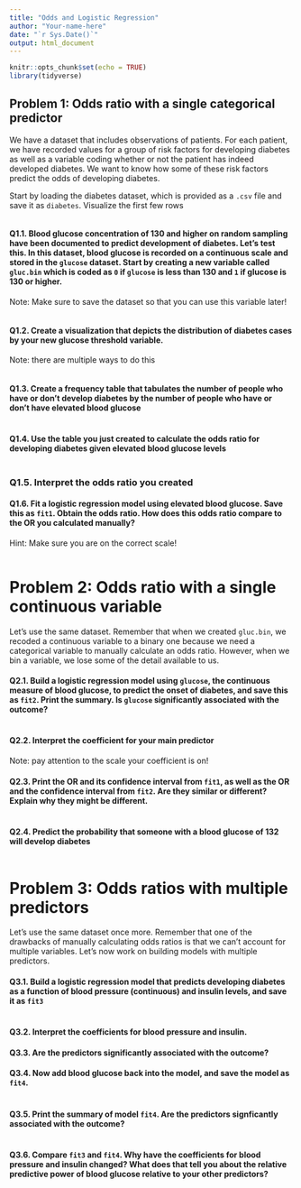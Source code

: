 ```yaml
---
title: "Odds and Logistic Regression"
author: "Your-name-here"
date: "`r Sys.Date()`"
output: html_document
---
```


```r
knitr::opts_chunk$set(echo = TRUE)
library(tidyverse)

```

## Problem 1: Odds ratio with a single categorical predictor

We have a dataset that includes observations of patients. For each patient, we have recorded values for a group of risk factors for developing diabetes as well as a variable coding whether or not the patient has indeed developed diabetes. We want to know how some of these risk factors predict the odds of developing diabetes. 

Start by loading the diabetes dataset, which is provided as a `.csv` file and save it as `diabetes`. Visualize the first few rows

```r


```

#### Q1.1. Blood glucose concentration of 130 and higher on random sampling have been documented to predict development of diabetes. Let's test this. In this dataset, blood glucose is recorded on a continuous scale and stored in the `glucose` dataset. Start by creating a new variable called `gluc.bin` which is coded as `0` if `glucose` is less than 130 and `1` if glucose is 130 or higher.
Note: Make sure to save the dataset so that you can use this variable later!

```r


```

#### Q1.2. Create a visualization that depicts the distribution of diabetes cases by your new glucose threshold variable. 
Note: there are multiple ways to do this

```r

```

#### Q1.3. Create a frequency table that tabulates the number of people who have or don't develop diabetes by the number of people who have or don't have elevated blood glucose

```r


```

#### Q1.4. Use the table you just created to calculate the odds ratio for developing diabetes given elevated blood glucose levels

```r

```

### Q1.5. Interpret the odds ratio you created

 

#### Q1.6. Fit a logistic regression model using elevated blood glucose. Save this as `fit1`. Obtain the odds ratio. How does this odds ratio compare to the OR you calculated manually?
Hint: Make sure you are on the correct scale!


```r

```

# Problem 2: Odds ratio with a single continuous variable

Let's use the same dataset. Remember that when we created `gluc.bin`, we recoded a continuous variable to a binary one because we need a categorical variable to manually calculate an odds ratio. However, when we bin a variable, we lose some of the detail available to us.


#### Q2.1. Build a logistic regression model using `glucose`, the continuous measure of blood glucose, to predict the onset of diabetes, and save this as `fit2`. Print the summary. Is `glucose` significantly associated with the outcome?  

```r




```

#### Q2.2. Interpret the coefficient for your main predictor 
Note: pay attention to the scale your coefficient is on!



#### Q2.3. Print the OR and its confidence interval from `fit1`, as well as the OR and the confidence interval from `fit2`. Are they similar or different? Explain why they might be different.


```r


```

#### Q2.4. Predict the probability that someone with a blood glucose of 132 will develop diabetes

```r

```

# Problem 3: Odds ratios with multiple predictors

Let's use the same dataset once more. Remember that one of the drawbacks of manually calculating odds ratios is that we can't account for multiple variables. Let's now work on building models with multiple predictors. 


#### Q3.1. Build a logistic regression model that predicts developing diabetes as a function of blood pressure (continuous) and insulin levels, and save it as `fit3`

```r


```

#### Q3.2. Interpret the coefficients for blood pressure and insulin.




#### Q3.3. Are the predictors significantly associated with the outcome?



#### Q3.4. Now add blood glucose back into the model, and save the model as `fit4`. 

```r

```


#### Q3.5. Print the summary of model `fit4`. Are the predictors signficantly associated with the outcome?



```r

```

#### Q3.6. Compare `fit3` and `fit4`. Why have the coefficients for blood pressure and insulin changed? What does that tell you about the relative predictive power of blood glucose relative to your other predictors? 




